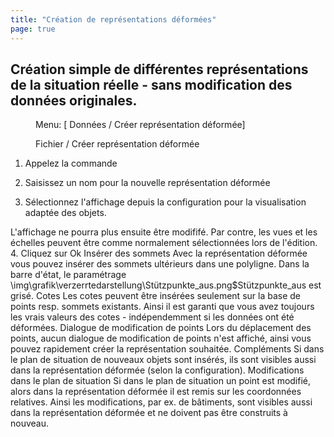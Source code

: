 ```yaml
---
title: "Création de représentations déformées"
page: true
---
```

## Cr&#233;ation simple de diff&#233;rentes repr&#233;sentations de la situation r&#233;elle - sans modification des donn&#233;es originales.

<GeoDesigner> <Menu> Menu: [ Données / Créer représentation déformée] </Menu> </GeoDesigner><GeoMapper> <Menu>Fichier / Créer représentation déformée</Menu> </GeoMapper>


1.  Appelez la commande

2.  Saisissez un nom pour la nouvelle repr&#233;sentation d&#233;form&#233;e

3.  S&#233;lectionnez l&#39;affichage depuis la configuration pour la visualisation adapt&#233;e des objets. 


<Success>
L&#39;affichage ne pourra plus ensuite &#234;tre modifif&#233;. Par contre, les vues et les &#233;chelles peuvent &#234;tre comme normalement s&#233;lectionn&#233;es lors de l&#39;&#233;dition.

</Success>
4.  Cliquez sur <Border>Ok</Border> 



<Success>
 <Bold> Ins&#233;rer des sommets </Bold> 
Avec la repr&#233;sentation d&#233;form&#233;e vous pouvez ins&#233;rer des sommets ult&#233;rieurs dans une polyligne. Dans la barre d&#39;&#233;tat, le param&#233;trage   
<Image>\img\grafik\verzerrtedarstellung\Stützpunkte_aus.png$Stützpunkte_aus</Image> est gris&#233;.
</Success>

<Success>
 <Bold> Cotes </Bold> 
Les cotes peuvent &#234;tre ins&#233;r&#233;es seulement sur la base de points resp. sommets existants. Ainsi il est garanti que vous avez toujours les vrais valeurs des cotes - ind&#233;pendemment si les donn&#233;es ont &#233;t&#233; d&#233;form&#233;es.
</Success>

<Success>
 <Bold> Dialogue de modification de points </Bold> 
Lors du d&#233;placement des points, aucun dialogue de modification de points n&#39;est affich&#233;, ainsi vous pouvez rapidement cr&#233;er la repr&#233;sentation souhait&#233;e.
</Success>

<Success>
 <Bold> Compl&#233;ments </Bold> 
Si dans le plan de situation de nouveaux objets sont ins&#233;r&#233;s, ils sont visibles aussi dans la repr&#233;sentation d&#233;form&#233;e (selon la configuration). 
</Success>

<Success>
 <Bold> Modifications dans le plan de situation </Bold> 
Si dans le plan de situation un point est modifi&#233;, alors dans la repr&#233;sentation d&#233;form&#233;e il est remis sur les coordonn&#233;es relatives. Ainsi les modifications, par ex. de b&#226;timents, sont visibles aussi dans la repr&#233;sentation d&#233;form&#233;e et ne doivent pas &#234;tre construits &#224; nouveau.
</Success>
